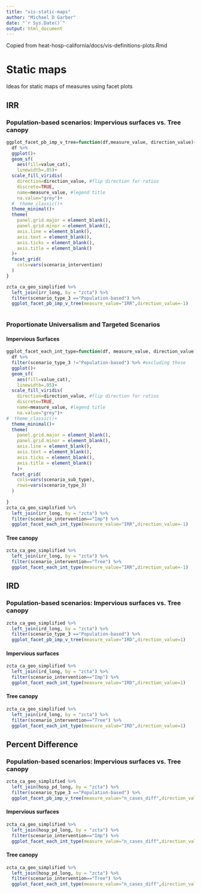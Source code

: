 ```yaml
---
title: "vis-static-maps"
author: "Michael D Garber"
date: "`r Sys.Date()`"
output: html_document
---
```


Copied from heat-hosp-california/docs/vis-definitions-plots.Rmd

# Static maps
Ideas for static maps of measures using facet plots

## IRR


### Population-based scenarios: Impervious surfaces vs. Tree canopy
```r
ggplot_facet_pb_imp_v_tree=function(df,measure_value, direction_value){
  df %>% 
  ggplot()+
  geom_sf(
    aes(fill=value_cat),
    linewidth=.05)+
  scale_fill_viridis(
    direction=direction_value, #flip direction for ratios
    discrete=TRUE,
    name=measure_value, #legend title
    na.value="grey")+
  #  theme_classic()+
  theme_minimal()+
  theme(
    panel.grid.major = element_blank(),
    panel.grid.minor = element_blank(),
    axis.line = element_blank(),
    axis.text = element_blank(),
    axis.ticks = element_blank(),
    axis.title = element_blank()
  )+
  facet_grid(
    cols=vars(scenario_intervention)
  )
}

zcta_ca_geo_simplified %>% 
  left_join(irr_long, by = "zcta") %>% 
  filter(scenario_type_3 =="Population-based") %>% 
  ggplot_facet_pb_imp_v_tree(measure_value="IRR",direction_value=-1)
 
```


### Proportionate Universalism and Targeted Scenarios
#### Impervious Surfaces

```r
ggplot_facet_each_int_type=function(df, measure_value, direction_value){
  df %>% 
  filter(scenario_type_3 !="Population-based") %>% #excluding these
  ggplot()+
  geom_sf(
    aes(fill=value_cat),
    linewidth=.05)+
  scale_fill_viridis(
    direction=direction_value, #flip direction for ratios
    discrete=TRUE,
    name=measure_value, #legend title
    na.value="grey")+
#  theme_classic()+
  theme_minimal()+
  theme(
    panel.grid.major = element_blank(),
    panel.grid.minor = element_blank(),
    axis.line = element_blank(),
    axis.text = element_blank(),
    axis.ticks = element_blank(),
    axis.title = element_blank()
    )+
  facet_grid(
    cols=vars(scenario_sub_type),
    rows=vars(scenario_type_3)
  )
  
}
zcta_ca_geo_simplified %>% 
  left_join(irr_long, by = "zcta") %>% 
  filter(scenario_intervention=="Imp") %>% 
  ggplot_facet_each_int_type(measure_value="IRR",direction_value=-1)

```

#### Tree canopy

```r
zcta_ca_geo_simplified %>% 
  left_join(irr_long, by = "zcta") %>% 
  filter(scenario_intervention=="Tree") %>% 
  ggplot_facet_each_int_type(measure_value="IRR",direction_value=-1)
```

## IRD

### Population-based scenarios: Impervious surfaces vs. Tree canopy

```r
zcta_ca_geo_simplified %>% 
  left_join(ird_long, by = "zcta") %>% 
  filter(scenario_type_3 =="Population-based") %>% 
  ggplot_facet_pb_imp_v_tree(measure_value="IRD",direction_value=1)
```

#### Impervious surfaces

```r
zcta_ca_geo_simplified %>% 
  left_join(ird_long, by = "zcta") %>% 
  filter(scenario_intervention=="Imp") %>% 
  ggplot_facet_each_int_type(measure_value="IRD",direction_value=1)
```

#### Tree canopy
```r
zcta_ca_geo_simplified %>% 
  left_join(ird_long, by = "zcta") %>% 
  filter(scenario_intervention=="Tree") %>% 
  ggplot_facet_each_int_type(measure_value="IRD",direction_value=1)
```


## Percent Difference

### Population-based scenarios: Impervious surfaces vs. Tree canopy

```r
zcta_ca_geo_simplified %>% 
  left_join(hosp_pd_long, by = "zcta") %>% 
  filter(scenario_type_3 =="Population-based") %>% 
  ggplot_facet_pb_imp_v_tree(measure_value="n_cases_diff",direction_value=1)
```

#### Impervious surfaces

```r
zcta_ca_geo_simplified %>% 
  left_join(hosp_pd_long, by = "zcta") %>% 
  filter(scenario_intervention=="Imp") %>% 
  ggplot_facet_each_int_type(measure_value="n_cases_diff",direction_value=1)
```

#### Tree canopy
```r
zcta_ca_geo_simplified %>% 
  left_join(hosp_pd_long, by = "zcta") %>% 
  filter(scenario_intervention=="Tree") %>% 
  ggplot_facet_each_int_type(measure_value="n_cases_diff",direction_value=1)
```

